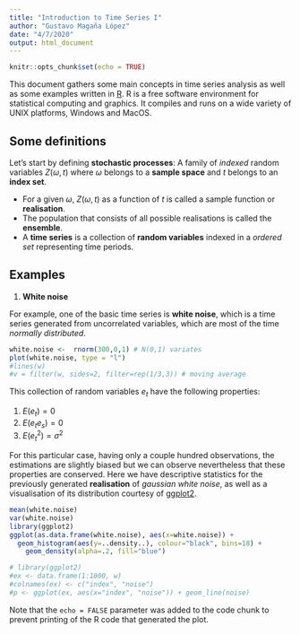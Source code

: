 ```yaml
---
title: "Introduction to Time Series I"
author: "Gustavo Magaña López"
date: "4/7/2020"
output: html_document
---
```


```r
knitr::opts_chunk$set(echo = TRUE)
```

This document gathers some main concepts in time 
series analysis as well as some examples written 
in [R](https://www.r-project.org/). R is a free software environment for statistical computing and graphics. It compiles and runs on a wide variety of UNIX platforms, Windows and MacOS. 

## Some definitions
Let's start by defining **stochastic processes**: A family of _indexed_ random variables $Z(\omega, t)$ where $\omega$ belongs to a **sample space** and $t$ belongs to an **index set**.

* For a given $\omega$, $Z(\omega, t)$ as a function of $t$ is called a sample function or **realisation**.
* The population that consists of all possible realisations is called the **ensemble**.
* A **time series** is a collection of **random variables** indexed in a *ordered set* representing time periods.

## Examples

1. **White noise**

For example, one of the basic time series is **white noise**, which is a time series
generated from uncorrelated variables, which are most of the time *normally distributed*.

```r
white.noise <-  rnorm(300,0,1) # N(0,1) variates 
plot(white.noise, type = "l")
#lines(w)
#v = filter(w, sides=2, filter=rep(1/3,3)) # moving average
```

This collection of random variables $e_{t}$ have the following properties:

1. $E(e_{t}) = 0$
2. $E(e_{t}e_{s}) = 0$
3. $E(e^{2}_{t}) = \sigma^{2}$

For this particular case, having only a couple hundred observations, the estimations are slightly biased but we can observe nevertheless that these properties are conserved. Here we have descriptive statistics for the previously generated **realisation** of _gaussian white noise_, as well as a visualisation of its distribution courtesy of [ggplot2](https://ggplot2.tidyverse.org/).

```r
mean(white.noise)
var(white.noise)
library(ggplot2)
ggplot(as.data.frame(white.noise), aes(x=white.noise)) +
  geom_histogram(aes(y=..density..), colour="black", bins=18) +
    geom_density(alpha=.2, fill="blue") 
```

```r
# library(ggplot2)
#ex <- data.frame(1:1000, w)
#colnames(ex) <- c("index", "noise")
#p <- ggplot(ex, aes(x="index", "noise")) + geom_line(noise)
```

Note that the `echo = FALSE` parameter was added to the code chunk to prevent printing of the R code that generated the plot.
